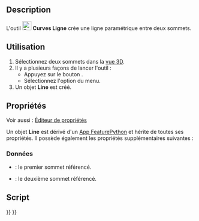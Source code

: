<languages/>

{{Docnav/fr
|
|[[Curves_EditableSpline/fr|B-spline]]
|[[Curves_Workbench/fr|Atelier Curves]]
|IconL=
|IconR=Curves_EditableSpline.svg
|IconC=Curves_workbench_icon.svg
}}

{{GuiCommand/fr
|Name=Curves Line
|Name/fr=Curves Ligne
|MenuLocation=Curves → Parametric line
|Workbenches=[[Curves_Workbench/fr|Curves]]
}}

==Description==

L'outil [[Image:Curves_Line.svg|24px]] '''Curves Ligne''' crée une ligne paramétrique entre deux sommets.

<span id="Usage"></span>
==Utilisation==

# Sélectionnez deux sommets dans la [[3D_view/fr|vue 3D]].
# Il y a plusieurs façons de lancer l'outil :
#* Appuyez sur le bouton {{Button|[[Image:Curves_Line.svg|16px]] [[Curves_Line/fr|Parametric line]]}}.
#* Sélectionnez l'option {{MenuCommand|Curves → [[Image:Curves_Line.svg|16px]] Parametric line}} du menu.
# Un objet '''Line''' est créé.

<span id="Properties"></span>
==Propriétés==

Voir aussi : [[Property_editor/fr|Éditeur de propriétés]]

Un objet '''Line''' est dérivé d'un [[App_FeaturePython/fr|App FeaturePython]] et hérite de toutes ses propriétés. Il possède également les propriétés supplémentaires suivantes :

<span id="Data"></span>
===Données===

{{TitleProperty|Line}}

* {{PropertyData|Vertex1|LinkSub}} : le premier sommet référencé.
* {{PropertyData|Vertex2|LinkSub}} : le deuxième sommet référencé.

<span id="Scripting"></span>
==Script==


{{Docnav/fr
|
|[[Curves_EditableSpline/fr|B-spline]]
|[[Curves_Workbench/fr|Atelier Curves]]
|IconL=
|IconR=Curves_EditableSpline.svg
|IconC=Curves_workbench_icon.svg
}}

{{Curves Tools navi{{#translation:}}}}
{{Userdocnavi{{#translation:}}}}